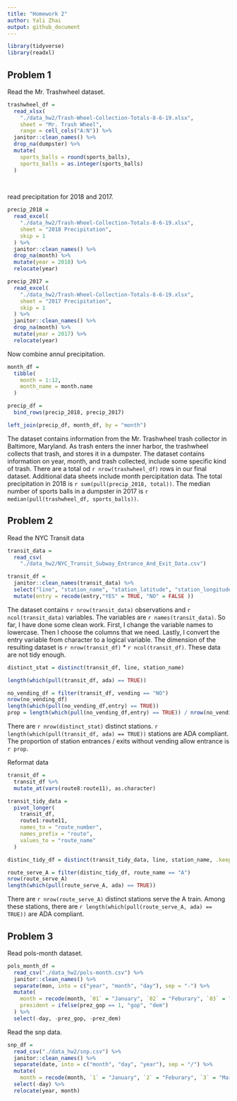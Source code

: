 ```yaml
---
title: "Homework 2"
author: Yali Zhai
output: github_document
---
```



```r
library(tidyverse)
library(readxl)
```

## Problem 1

Read the Mr. Trashwheel dataset.

```r
trashwheel_df = 
  read_xlsx(
    "./data_hw2/Trash-Wheel-Collection-Totals-8-6-19.xlsx",
    sheet = "Mr. Trash Wheel",
    range = cell_cols("A:N")) %>%
  janitor::clean_names() %>%
  drop_na(dumpster) %>%
  mutate(
    sports_balls = round(sports_balls),
    sports_balls = as.integer(sports_balls)
  )
 
 
```

read precipitation for 2018 and 2017.

```r
precip_2018 = 
  read_excel(
    "./data_hw2/Trash-Wheel-Collection-Totals-8-6-19.xlsx",
    sheet = "2018 Precipitation",
    skip = 1
  ) %>%
  janitor::clean_names() %>%
  drop_na(month) %>%
  mutate(year = 2018) %>%
  relocate(year)

precip_2017 = 
  read_excel(
    "./data_hw2/Trash-Wheel-Collection-Totals-8-6-19.xlsx",
    sheet = "2017 Precipitation",
    skip = 1
  ) %>%
  janitor::clean_names() %>%
  drop_na(month) %>%
  mutate(year = 2017) %>%
  relocate(year)
```

Now combine annul precipitation.

```r
month_df = 
  tibble(
    month = 1:12,
    month_name = month.name
  )

precip_df = 
  bind_rows(precip_2018, precip_2017)

left_join(precip_df, month_df, by = "month")
```

The dataset contains information from the Mr. Trashwheel trash collector in Baltimore, Maryland. As trash enters the inner harbor, the trashwheel collects that trash, and stores it in a dumpster. The dataset contains information on year, month, and trash collected, include some specific kind of trash. There are a total od `r nrow(trashwheel_df)` rows in our final dataset. Additional data sheets include month percipitation data. The total precipitation in 2018 is `r sum(pull(precip_2018, total))`. The median number of sports balls in a dumpster in 2017 is `r median(pull(trashwheel_df, sports_balls))`.

## Problem 2

Read the NYC Transit data

```r
transit_data = 
  read_csv(
    "./data_hw2/NYC_Transit_Subway_Entrance_And_Exit_Data.csv") 

transit_df =  
  janitor::clean_names(transit_data) %>%
  select("line", "station_name", "station_latitude", "station_longitude", "route1", "route2", "route3", "route4", "route4", "route5", "route6", "route7", "route8", "route9", "route10", "route11", "entrance_type", "entry", "vending", "ada") %>% 
  mutate(entry = recode(entry,"YES" = TRUE, "NO" = FALSE ))

```

The dataset contains `r nrow(transit_data)` observations and `r ncol(transit_data)` variables. The variables are `r names(transit_data)`.
So far, I have done some clean work. First, I change the variable names to lowercase. Then I choose the columns that we need. Lastly, I convert the entry variable from character to a logical variable. The dimension of the resulting dataset is `r nrow(transit_df)` * `r ncol(transit_df)`. These data are not tidy enough.

```r
distinct_stat = distinct(transit_df, line, station_name)

length(which(pull(transit_df, ada) == TRUE))

no_vending_df = filter(transit_df, vending == "NO")
nrow(no_vending_df)
length(which(pull(no_vending_df,entry) == TRUE))
prop = length(which(pull(no_vending_df,entry) == TRUE)) / nrow(no_vending_df)


```

There are `r nrow(distinct_stat)` distinct stations. `r length(which(pull(transit_df, ada) == TRUE))` stations are ADA compliant.
The proportion of station entrances / exits without vending allow entrance is `r prop`.


Reformat data

```r
transit_df = 
  transit_df %>% 
  mutate_at(vars(route8:route11), as.character)

transit_tidy_data = 
  pivot_longer(
    transit_df,
    route1:route11,
    names_to = "route_number",
    names_prefix = "route",
    values_to = "route_name"
  )

distinc_tidy_df = distinct(transit_tidy_data, line, station_name, .keep_all = TRUE)

route_serve_A = filter(distinc_tidy_df, route_name == "A")
nrow(route_serve_A)
length(which(pull(route_serve_A, ada) == TRUE))
```

There are `r nrow(route_serve_A)` distinct stations serve the A train. Among these stations, there are `r length(which(pull(route_serve_A, ada) == TRUE))` are ADA compliant.


## Problem 3

Read pols-month dataset.

```r
pols_month_df = 
  read_csv("./data_hw2/pols-month.csv") %>% 
  janitor::clean_names() %>% 
  separate(mon, into = c("year", "month", "day"), sep = "-") %>% 
  mutate(
    month = recode(month, `01` = "January", `02` = "Feburary", `03` = "March", `04` = "April", `05` = "May", `06` = "June", `07` = "July", `08` = "August", `09` = "September", `10` = "October", `11` = "November", `12` = "December"),
    president = ifelse(prez_gop == 1, "gop", "dem")
  ) %>% 
  select(-day, -prez_gop, -prez_dem)
```


Read the snp data.

```r
snp_df = 
  read_csv("./data_hw2/snp.csv") %>% 
  janitor::clean_names() %>% 
  separate(date, into = c("month", "day", "year"), sep = "/") %>% 
  mutate(
    month = recode(month, `1` = "January", `2` = "Feburary", `3` = "March", `4` = "April", `5` = "May", `6` = "June", `7` = "July", `8` = "August", `9` = "September", `10` = "October", `11` = "November", `12` = "December")) %>% 
  select(-day) %>% 
  relocate(year, month)

```

